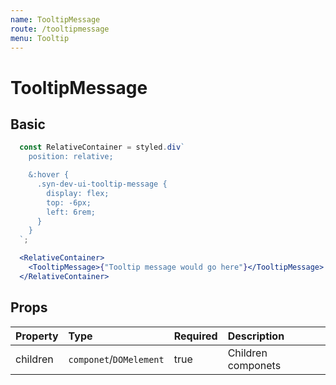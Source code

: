 ```yaml
---
name: TooltipMessage
route: /tooltipmessage
menu: Tooltip
---
```


# TooltipMessage



## Basic

<TooltipMessageContainer />

```jsx
  const RelativeContainer = styled.div`
    position: relative;

    &:hover {
      .syn-dev-ui-tooltip-message {
        display: flex;
        top: -6px;
        left: 6rem;
      }
    }
  `;

  <RelativeContainer>
    <TooltipMessage>{"Tooltip message would go here"}</TooltipMessage>
  </RelativeContainer>
```

## Props

| Property | Type                    | Required | Description        |
| :------- | :---                    | :------- | :----------        |
| children | `componet`/`DOMelement` | true     | Children componets |
